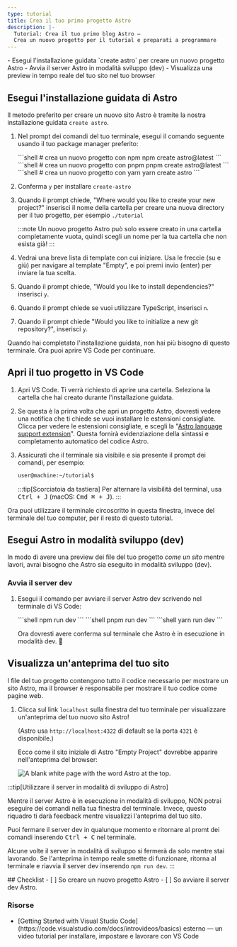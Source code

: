 ```yaml
---
type: tutorial
title: Crea il tuo primo progetto Astro
description: |-
  Tutorial: Crea il tuo primo blog Astro —
  Crea un nuovo progetto per il tutorial e preparati a programmare
---
```




<PreCheck>
  - Esegui l'installazione guidata `create astro` per creare un nuovo progetto Astro
  - Avvia il server Astro in modalità sviluppo (dev)
  - Visualizza una preview in tempo reale del tuo sito nel tuo browser
</PreCheck>

## Esegui l'installazione guidata di Astro

Il metodo preferito per creare un nuovo sito Astro è tramite la nostra installazione guidata `create astro`.

1. Nel prompt dei comandi del tuo terminale, esegui il comando seguente usando il tuo package manager preferito:

    <PackageManagerTabs>
      <Fragment slot="npm">
      ```shell
      # crea un nuovo progetto con npm
      npm create astro@latest
      ```
      </Fragment>
      <Fragment slot="pnpm">
      ```shell
      # crea un nuovo progetto con pnpm
      pnpm create astro@latest
      ```
      </Fragment>
      <Fragment slot="yarn">
      ```shell
      # crea un nuovo progetto con yarn
      yarn create astro
      ```
      </Fragment>
    </PackageManagerTabs>

2. Conferma `y` per installare `create-astro`
3. Quando il prompt chiede, "Where would you like to create your new project?" inserisci il nome della cartella per creare una nuova directory per il tuo progetto, per esempio `./tutorial`

    :::note
    Un nuovo progetto Astro può solo essere creato in una cartella completamente vuota, quindi scegli un nome per la tua cartella che non esista già!
    :::

4. Vedrai una breve lista di template con cui iniziare. Usa le freccie (su e giù) per navigare al template "Empty", e poi premi invio (enter) per inviare la tua scelta.

5. Quando il prompt chiede, "Would you like to install dependencies?" inserisci `y`.

6. Quando il prompt chiede se vuoi utilizzare TypeScript, inserisci `n`.

7. Quando il prompt chiede "Would you like to initialize a new git repository?", inserisci `y`.

Quando hai completato l'installazione guidata, non hai più bisogno di questo terminale. Ora puoi aprire VS Code per continuare.

## Apri il tuo progetto in VS Code

1. Apri VS Code. Ti verrà richiesto di aprire una cartella. Seleziona la cartella che hai creato durante l'installazione guidata.

2. Se questa è la prima volta che apri un progetto Astro, dovresti vedere una notifica che ti chiede se vuoi installare le estensioni consigliate. Clicca per vedere le estensioni consigliate, e scegli la "[Astro language support extension](https://marketplace.visualstudio.com/items?itemName=astro-build.astro-vscode)". Questa fornirà evidenziazione della sintassi e completamento automatico del codice Astro.

3. Assicurati che il terminale sia visibile e sia presente il prompt dei comandi, per esempio:

    ```sh
    user@machine:~/tutorial$
    ```

    :::tip[Scorciatoia da tastiera]
    Per alternare la visibilità del terminal, usa <kbd>Ctrl + J</kbd> (macOS: <kbd>Cmd ⌘ + J</kbd>).
    :::

Ora puoi utilizzare il terminale circoscritto in questa finestra, invece del terminale del tuo computer, per il resto di questo tutorial.



## Esegui Astro in modalità sviluppo (dev)

In modo di avere una preview dei file del tuo progetto _come un sito_ mentre lavori, avrai bisogno che Astro sia eseguito in modalità sviluppo (dev).

### Avvia il server dev

1. Esegui il comando per avviare il server Astro dev scrivendo nel terminale di VS Code:

    <PackageManagerTabs>
      <Fragment slot="npm">
      ```shell
      npm run dev
      ```
      </Fragment>
      <Fragment slot="pnpm">
      ```shell
      pnpm run dev
      ```
      </Fragment>
      <Fragment slot="yarn">
      ```shell
      yarn run dev
      ```
      </Fragment>
    </PackageManagerTabs>

    Ora dovresti avere conferma sul terminale che Astro è in esecuzione in modalità dev. 🚀

## Visualizza un'anteprima del tuo sito

I file del tuo progetto contengono tutto il codice necessario per mostrare un sito Astro, ma il browser è responsabile per mostrare il tuo codice come pagine web.

1. Clicca sul link `localhost` sulla finestra del tuo terminale per visualizzare un'anteprima del tuo nuovo sito Astro!

    (Astro usa `http://localhost:4322` di default se la porta `4321` è disponibile.)

    Ecco come il sito iniziale di Astro "Empty Project" dovrebbe apparire nell'anteprima del browser:

    ![A blank white page with the word Astro at the top.](/tutorial/minimal.png)

:::tip[Utilizzare il server in modalità di sviluppo di Astro]

Mentre il server Astro è in esecuzione in modalità di sviluppo, NON potrai eseguire dei comandi nella tua finestra del terminale. Invece, questo riquadro ti darà feedback mentre visualizzi l'anteprima del tuo sito.

Puoi fermare il server dev in qualunque momento e ritornare al promt dei comandi inserendo <kbd>Ctrl + C</kbd> nel terminale.

Alcune volte il server in modalità di sviluppo si fermerà da solo mentre stai lavorando. Se l'anteprima in tempo reale smette di funzionare, ritorna al terminale e riavvia il server dev inserendo `npm run dev`.
:::

<Box icon="check-list">
## Checklist

<Checklist>
- [ ] So creare un nuovo progetto Astro
- [ ] So avviare il server dev Astro.
</Checklist>
</Box>

### Risorse

- <p>[Getting Started with Visual Studio Code](https://code.visualstudio.com/docs/introvideos/basics) <Badge>esterno</Badge> — un video tutorial per installare, impostare e lavorare con VS Code</p>
